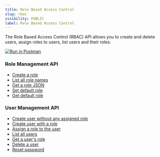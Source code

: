 ```yaml
---
title: Role Based Access Control
slug: rbac
visibility: PUBLIC
label: Role Based Access Control
---
```


<head>
<title>Role Based Access Control (RBAC) API | Parseable</title>
<meta charSet="utf-8" />
<meta name="twitter:card" content="summary" />
</head>

The Role Based Access Control (RBAC) API allows you to create and delete users, assign roles to users, list users and their roles. 

[![Run in Postman](https://run.pstmn.io/button.svg)](https://god.gw.postman.com/run-collection/22353706-cdfd5586-985f-4ecd-ae2f-1063bb92b5b3?action=collection%2Ffork&source=rip_markdown&collection-url=entityId%3D22353706-cdfd5586-985f-4ecd-ae2f-1063bb92b5b3%26entityType%3Dcollection%26workspaceId%3De84052ac-c01a-435a-bb68-d2076623474a)

### Role Management API
- [Create a role](https://www.postman.com/parseable/workspace/parseable/request/22353706-5701ce63-361b-4a8c-9eb1-9cbf92c85fa6)
- [List all role names](https://www.postman.com/parseable/workspace/parseable/request/22353706-5c189813-4bbd-4804-b40e-264426fce339)
- [Get a role JSON](https://www.postman.com/parseable/workspace/parseable/request/22353706-f07c8259-3687-44d1-b0a3-39970118a5f7)
- [Set default role](https://www.postman.com/parseable/workspace/parseable/request/22353706-c0159039-a9e8-4c0e-a612-f9bfd8668782)
- [Get default role](https://www.postman.com/parseable/workspace/parseable/request/22353706-fd5addc0-7aa4-4789-8d81-67eb29cc4892)

### User Management API
- [Create user without any assigned role](https://www.postman.com/parseable/workspace/parseable/request/22353706-7afdfe2c-06d8-40a3-aceb-0e6969030c97)
- [Create user with a role](https://www.postman.com/parseable/workspace/parseable/request/22353706-215e4f5b-5a71-4857-b652-417921410eb3)
- [Assign a role to the user](https://www.postman.com/parseable/workspace/parseable/request/22353706-55ed8bab-de7d-4dd4-ad46-caa99bdcf400)
- [List all users](https://www.postman.com/parseable/workspace/parseable/request/22353706-62bcc2be-ca51-4324-9ae5-bb3482a2297c)
- [Get a user's role](https://www.postman.com/parseable/workspace/parseable/request/22353706-f0c10a2b-4c74-4381-a6c9-3ff4fcda95f8)
- [Delete a user](https://www.postman.com/parseable/workspace/parseable/request/22353706-29cbc875-0d1f-405f-83ec-acf57661ad56)
- [Reset password](https://www.postman.com/parseable/workspace/parseable/request/22353706-e90933b7-71d8-4067-9190-73eee6d4a25c)
